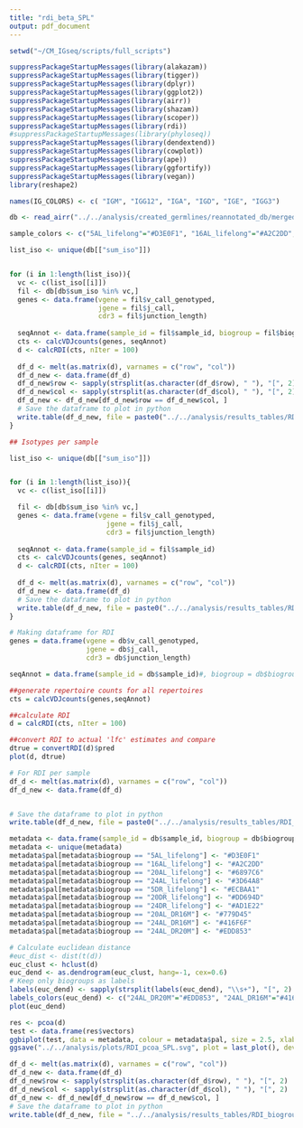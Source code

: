 ```yaml
---
title: "rdi_beta_SPL"
output: pdf_document
---
```


```r
setwd("~/CM_IGseq/scripts/full_scripts")

suppressPackageStartupMessages(library(alakazam))
suppressPackageStartupMessages(library(tigger))
suppressPackageStartupMessages(library(dplyr))
suppressPackageStartupMessages(library(ggplot2))
suppressPackageStartupMessages(library(airr))
suppressPackageStartupMessages(library(shazam))
suppressPackageStartupMessages(library(scoper))
suppressPackageStartupMessages(library(rdi))
#suppressPackageStartupMessages(library(phyloseq))
suppressPackageStartupMessages(library(dendextend))
suppressPackageStartupMessages(library(cowplot))
suppressPackageStartupMessages(library(ape))
suppressPackageStartupMessages(library(ggfortify))
suppressPackageStartupMessages(library(vegan))
library(reshape2)
```

```r
names(IG_COLORS) <- c( "IGM", "IGG12", "IGA", "IGD", "IGE", "IGG3")

db <- read_airr("../../analysis/created_germlines/reannotated_db/merged_changeo_SPL_isosum.tsv")

sample_colors <- c("5AL_lifelong"="#D3E0F1", "16AL_lifelong"="#A2C2DD", "20AL_lifelong"="#6897C6", "24AL_lifelong"="#3D64A8", "5DR_lifelong"="#ECBAA1", "20DR_lifelong"="#DD694D", "24DR_lifelong"="#AD1E22","20AL_DR16M"="#779D45", "24AL_DR16M"="#416F6F", "24AL_DR20M"="#EDD853")
```

```r
list_iso <- unique(db[["sum_iso"]])


for (i in 1:length(list_iso)){
  vc <- c(list_iso[[i]])
  fil <- db[db$sum_iso %in% vc,]
  genes <- data.frame(vgene = fil$v_call_genotyped, 
                      jgene = fil$j_call,
                      cdr3 = fil$junction_length)
  
  seqAnnot <- data.frame(sample_id = fil$sample_id, biogroup = fil$biogroup)
  cts <- calcVDJcounts(genes, seqAnnot)
  d <- calcRDI(cts, nIter = 100)
  
  df_d <- melt(as.matrix(d), varnames = c("row", "col"))
  df_d_new <- data.frame(df_d)
  df_d_new$row <- sapply(strsplit(as.character(df_d$row), " "), "[", 2)
  df_d_new$col <- sapply(strsplit(as.character(df_d$col), " "), "[", 2)
  df_d_new <- df_d_new[df_d_new$row == df_d_new$col, ]
  # Save the dataframe to plot in python
  write.table(df_d_new, file = paste0("../../analysis/results_tables/RDI_", list_iso[[i]], "_biogroup_SPL_isosum.tsv"), append = TRUE, col.names = TRUE, row.names = TRUE)
}
```

```r
## Isotypes per sample

list_iso <- unique(db[["sum_iso"]])


for (i in 1:length(list_iso)){
  vc <- c(list_iso[[i]])

  fil <- db[db$sum_iso %in% vc,]
  genes <- data.frame(vgene = fil$v_call_genotyped, 
                        jgene = fil$j_call,
                        cdr3 = fil$junction_length)
    
  seqAnnot <- data.frame(sample_id = fil$sample_id)
  cts <- calcVDJcounts(genes, seqAnnot)
  d <- calcRDI(cts, nIter = 100)
    
  df_d <- melt(as.matrix(d), varnames = c("row", "col"))
  df_d_new <- data.frame(df_d)
  # Save the dataframe to plot in python
  write.table(df_d_new, file = paste0("../../analysis/results_tables/RDI_", list_iso[[i]], "_samp_SPL_isosum.tsv"), append = TRUE, col.names = TRUE, row.names = TRUE)
}
```



```r
# Making dataframe for RDI
genes = data.frame(vgene = db$v_call_genotyped,
                   jgene = db$j_call,
                   cdr3 = db$junction_length)

seqAnnot = data.frame(sample_id = db$sample_id)#, biogroup = db$biogroup)

##generate repertoire counts for all repertoires
cts = calcVDJcounts(genes,seqAnnot) 

##calculate RDI 
d = calcRDI(cts, nIter = 100)

##convert RDI to actual 'lfc' estimates and compare
dtrue = convertRDI(d)$pred
plot(d, dtrue)
```

```r
# For RDI per sample
df_d <- melt(as.matrix(d), varnames = c("row", "col"))
df_d_new <- data.frame(df_d)


# Save the dataframe to plot in python
write.table(df_d_new, file = paste0("../../analysis/results_tables/RDI_samp_SPL.tsv"), append = TRUE, col.names = TRUE, row.names = TRUE)
```



```r
metadata <- data.frame(sample_id = db$sample_id, biogroup = db$biogroup, both = paste(db$sample_id, db$biogroup), pal = "")
metadata <- unique(metadata)
metadata$pal[metadata$biogroup == "5AL_lifelong"] <- "#D3E0F1"
metadata$pal[metadata$biogroup == "16AL_lifelong"] <- "#A2C2DD"
metadata$pal[metadata$biogroup == "20AL_lifelong"] <- "#6897C6"
metadata$pal[metadata$biogroup == "24AL_lifelong"] <- "#3D64A8"
metadata$pal[metadata$biogroup == "5DR_lifelong"] <- "#ECBAA1"
metadata$pal[metadata$biogroup == "20DR_lifelong"] <- "#DD694D"
metadata$pal[metadata$biogroup == "24DR_lifelong"] <- "#AD1E22"
metadata$pal[metadata$biogroup == "20AL_DR16M"] <- "#779D45"
metadata$pal[metadata$biogroup == "24AL_DR16M"] <- "#416F6F"
metadata$pal[metadata$biogroup == "24AL_DR20M"] <- "#EDD853"
```


```r
# Calculate euclidean distance
#euc_dist <- dist(t(d))
euc_clust <- hclust(d)
euc_dend <- as.dendrogram(euc_clust, hang=-1, cex=0.6)
# Keep only biogroups as labels
labels(euc_dend) <- sapply(strsplit(labels(euc_dend), "\\s+"), "[", 2)
labels_colors(euc_dend) <- c("24AL_DR20M"="#EDD853", "24AL_DR16M"="#416F6F", "24AL_lifelong"="#3D64A8", "24AL_DR16M"="#416F6F", "24DR_lifelong"="#AD1E22", "24AL_lifelong"="#3D64A8", "20DR_lifelong"="#DD694D", "16AL_lifelong"="#A2C2DD", "24DR_lifelong"="#AD1E22", "20AL_lifelong"="#6897C6", "24AL_DR20M"="#EDD853", "20AL_DR16M"="#416F6F", "24AL_DR20M"="#EDD853", "16AL_lifelong"="#A2C2DD", "20DR_lifelong"="#DD694D", "20DR_lifelong"="#DD694D", "16AL_lifelong"="#A2C2DD", "24AL_DR16M"="#416F6F", "5DR_lifelong"="#ECBAA1", "5AL_lifelong"="#D3E0F1", "5DR_lifelong"="#ECBAA1", "5AL_lifelong"="#D3E0F1", "5AL_lifelong"="#D3E0F1", "5AL_lifelong"="#D3E0F1", "5DR_lifelong"="#ECBAA1", "5AL_lifelong"="#D3E0F1", "5DR_lifelong"="#ECBAA1", "24AL_DR16M"="#416F6F", "20AL_lifelong"="#6897C6", "24AL_lifelong"="#3D64A8", "5DR_lifelong"="#ECBAA1",  "20AL_DR16M"="#779D45",    "24DR_lifelong"="#AD1E22", "20AL_lifelong"="#6897C6", "20AL_lifelong"="#6897C6", "20AL_DR16M"="#779D45", "20DR_lifelong"="#DD694D", "24AL_DR16M"="#416F6F", "24AL_DR20M"="#EDD853", "16AL_lifelong"="#A2C2DD", "24DR_lifelong"="#AD1E22", "20DR_lifelong"="#DD694D", "24DR_lifelong"="#AD1E22", "20AL_lifelong"="#6897C6", "20AL_DR16M"="#779D45", "20AL_DR16M"="#779D45", "24AL_lifelong"="#3D64A8", "24AL_lifelong"="#3D64A8", "24AL_DR20M"="#EDD853")
plot(euc_dend)
```




```r
res <- pcoa(d)
test <- data.frame(res$vectors)
ggbiplot(test, data = metadata, colour = metadata$pal, size = 2.5, xlab = paste0("PCoA 1 (", format(round(res$values$Relative_eig[1]*100, 2), nsmall = 2), " %)"), ylab = paste0("PCoA 2 (", format(round(res$values$Relative_eig[2]*100, 2), nsmall = 2), " %)")) + theme_classic()
ggsave("../../analysis/plots/RDI_pcoa_SPL.svg", plot = last_plot(), device = NULL, path = NULL, width = 8, height = 8, units = "cm")
```

```r
df_d <- melt(as.matrix(d), varnames = c("row", "col"))
df_d_new <- data.frame(df_d)
df_d_new$row <- sapply(strsplit(as.character(df_d$row), " "), "[", 2)
df_d_new$col <- sapply(strsplit(as.character(df_d$col), " "), "[", 2)
df_d_new <- df_d_new[df_d_new$row == df_d_new$col, ]
# Save the dataframe to plot in python
write.table(df_d_new, file = "../../analysis/results_tables/RDI_biogroups_SPL.tsv", append = TRUE, col.names = TRUE, row.names = TRUE)
```






